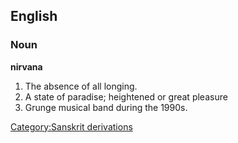 ==English==
===Noun===
'''nirvana'''
#The absence of all longing.
#A state of paradise; heightened or great pleasure
#Grunge musical band during the 1990s. 

[[Category:Sanskrit derivations]]